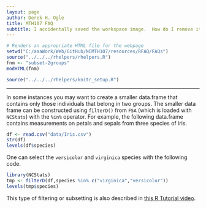 ```yaml
---
layout: page
author: Derek H. Ogle
title: MTH107 FAQ
subtitle: I accidentally saved the workspace image.  How do I remove it?
---
```


```r
# Renders an appropriate HTML file for the webpage
setwd("C:/aaaWork/Web/GitHub/NCMTH107/resources/RFAQ/FAQs")
source("../../../rhelpers/rhelpers.R")
fnm <- "subset-2groups"
modHTML(fnm)
```

```r
source("../../../rhelpers/knitr_setup.R")
```

----

In some instances you may want to create a smaller data.frame that contains only those individuals that belong in two groups.  The smaller data frame can be constructed using `filterD()` from `FSA` (which is loaded with `NCStats`) with the `%in%` operator.  For example, the following data.frame contains measurements on petals and sepals from three species of iris.
```r
df <- read.csv("data/Iris.csv")
str(df)
levels(df$species)
```

One can select the `versicolor` and `virginica` species with the following code.
```r
library(NCStats)
tmp <- filterD(df,species %in% c("virginica","versicolor"))
levels(tmp$species)
```

This type of filtering or subsetting is also described in [this R Tutorial video](https://vimeo.com/user45324800/filterd).

